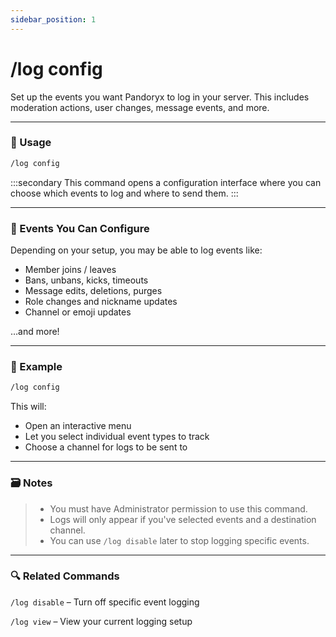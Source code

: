 ```yaml
---
sidebar_position: 1
---
```


# /log config 

Set up the events you want Pandoryx to log in your server. This includes moderation actions, user changes, message events, and more.

<hr className="md-divider-gradient" />

### 💬 Usage
```bash
/log config
```
:::secondary
This command opens a configuration interface where you can choose which events to log and where to send them.
:::

<hr className="md-divider-gradient" />

### 🧰 Events You Can Configure
Depending on your setup, you may be able to log events like:
- Member joins / leaves
- Bans, unbans, kicks, timeouts
- Message edits, deletions, purges
- Role changes and nickname updates
- Channel or emoji updates

…and more!

<hr className="md-divider-gradient" />

### 📌 Example
```bash
/log config
```
This will:
- Open an interactive menu
- Let you select individual event types to track
- Choose a channel for logs to be sent to

<hr className="md-divider-gradient" />

### 🗃️ Notes
> - You must have Administrator permission to use this command.
> - Logs will only appear if you've selected events and a destination channel.
> - You can use `/log disable` later to stop logging specific events.

<hr className="md-divider-gradient" />

### 🔍 Related Commands
`/log disable` – Turn off specific event logging

`/log view` – View your current logging setup